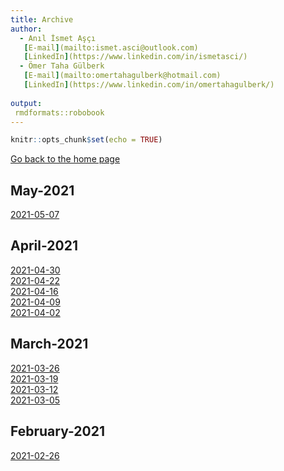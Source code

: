```yaml
---
title: Archive
author: 
  - Anıl İsmet Aşçı
   [E-mail](mailto:ismet.asci@outlook.com)
   [LinkedIn](https://www.linkedin.com/in/ismetasci/)
  - Ömer Taha Gülberk
   [E-mail](mailto:omertahagulberk@hotmail.com)
   [LinkedIn](https://www.linkedin.com/in/omertahagulberk/)
    
output:
 rmdformats::robobook
---
```


```r
knitr::opts_chunk$set(echo = TRUE)
```






<div><a href="index_en.html">Go back to the home page </a></div>

## May-2021

<div><a href="TCMB_EN_2021-05-07.html">2021-05-07</a></div>


## April-2021

<div><a href="TCMB_EN_2021-04-30.html">2021-04-30</a></div>
<div><a href="TCMB_EN_2021-04-22.html">2021-04-22</a></div>
<div><a href="TCMB_EN_2021-04-16.html">2021-04-16</a></div>
<div><a href="TCMB_EN_2021-04-09.html">2021-04-09</a></div>
<div><a href="TCMB_EN_2021-04-02.html">2021-04-02</a></div>

## March-2021

<div><a href="TCMB_EN_2021-03-26.html">2021-03-26</a></div>
<div><a href="TCMB_EN_2021-03-19.html">2021-03-19</a></div>
<div><a href="TCMB_EN_2021-03-12.html">2021-03-12</a></div>
<div><a href="TCMB_EN_2021-03-05.html">2021-03-05</a></div>

## February-2021

<div><a href="TCMB_EN_2021-02-26.html">2021-02-26</a></div>